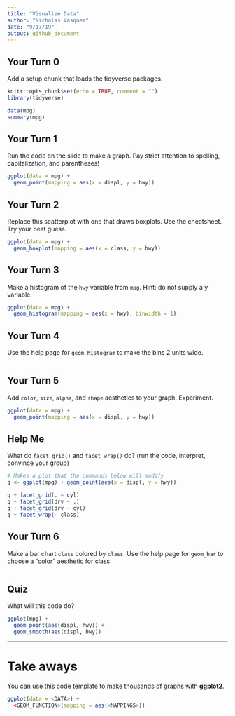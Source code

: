 ```yaml
---
title: "Visualize Data"
author: "Nicholas Vasquez"
date: "9/17/19"
output: github_document
---
```


## Your Turn 0

Add a setup chunk that loads the tidyverse packages.

```r
knitr::opts_chunk$set(echo = TRUE, comment = "")
library(tidyverse)

```



```r
data(mpg)
summary(mpg)
```


## Your Turn 1

Run the code on the slide to make a graph. Pay strict attention to spelling, capitalization, and parentheses!

```r
ggplot(data = mpg) + 
  geom_point(mapping = aes(x = displ, y = hwy))
```


## Your Turn 2

Replace this scatterplot with one that draws boxplots. Use the cheatsheet. Try your best guess.

```r
ggplot(data = mpg) +
  geom_boxplot(mapping = aes(x = class, y = hwy))
```
## Your Turn 3

Make a histogram of the `hwy` variable from `mpg`. Hint: do not supply a y variable.

```r
ggplot(data = mpg) +
  geom_histogram(mapping = aes(x = hwy), binwidth = 1)
```

## Your Turn 4

Use the help page for `geom_histogram` to make the bins 2 units wide.

```r

```


## Your Turn 5

Add `color`, `size`, `alpha`, and `shape` aesthetics to your graph. Experiment.  

```r
ggplot(data = mpg) +
  geom_point(mapping = aes(x = displ, y = hwy))
```

## Help Me

What do `facet_grid()` and `facet_wrap()` do? 
(run the code, interpret, convince your group)

```r
# Makes a plot that the commands below will modify
q <- ggplot(mpg) + geom_point(aes(x = displ, y = hwy))

q + facet_grid(. ~ cyl)
q + facet_grid(drv ~ .)
q + facet_grid(drv ~ cyl)
q + facet_wrap(~ class)
```


## Your Turn 6

Make a bar chart `class` colored by `class`. Use the help page for `geom_bar` to choose a "color" aesthetic for class.

```r

```

## Quiz

What will this code do?

```r
ggplot(mpg) + 
  geom_point(aes(displ, hwy)) +
  geom_smooth(aes(displ, hwy))
```


***

# Take aways

You can use this code template to make thousands of graphs with **ggplot2**.

```r
ggplot(data = <DATA>) +
  <GEOM_FUNCTION>(mapping = aes(<MAPPINGS>))
```